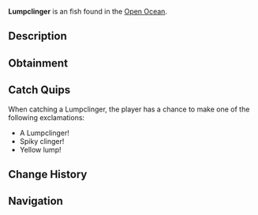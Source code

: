 {{FishInfobox
|image          = Lumpclinger.png
|rarity         = Unusual
|sea            = Second Sea
|location       = [[Open Ocean]]
|sublocation    = 
|sources        = Fishing Rod
|radar_location = 
|prog_speed     = -5
|xp             = 88
|weather        = Windy
|time           = Day
|season         = Summer
|bait           = Gale Grub
|base_weight    = 50
|base_value     = 175
|weight_range   = 30
|base_chance    = 100
|base_resil     = 50
}}
'''Lumpclinger''' is an {{Rarity|Unusual}} fish found in the [[Open Ocean]].

== Description ==
{{Description|A yellow fish with brown spikes, clinging to ocean debris.|Bestiary Entry}}

== Obtainment ==
{{Description|It sticks where the waves crash hard.|Bestiary Hint}}
{{Fish Availability|
Apex Fish Hunt/Apex Leviathan
Narwhal Hunt/Beluga/Second Sea
Narwhal Hunt/Magician Narwhal/Second Sea
Narwhal Hunt/Narwhal/Second Sea
Open Ocean
Open Ocean/Sea Leviathan
|top_rods      = 
Plastic Rod\270618.27\149065.4;
Fischer's Rod\210118.04\174863.2;
Magma Rod\209298.44\26679.54;
Krampus's Rod\200413.22\25182.17;
Fast Rod\179287.34\35652.6;
Nocturnal Rod\56723.43\55883.96;
Buddy Bond Rod\153491.66\34247.02;
Free Spirit Rod\170712.16\9414.43;
Trident Rod\158413.2\12348.78;
Astralhook Rod\143282.54\0;
Verdant Shear Rod\131691.56\10928.57;
Blazebringer Rod\130144.59\10660.88;
No-Life Rod\124651.44\10100.47;
Seraphic Rod\113662.45\8850.45;
Ethereal Prism Rod\113247.6\9426.11;
Challenger's Rod\110043.45\8865.67;
Depthseeker Rod\109001.32\9160.01;
Rod Of The Forgotten Fang\108114.53\8447.39;
Avalanche Rod\106929.71\9000.62;
Rod Of The Exalted One\106702.76\8510.76;
Volcanic Rod\105978.37\8728.98;
Zeus Rod\105430.86\8683.88;
Rod Of The Depths\105348.37\8326.4;
Steady Rod\87615.9\7317.93
|recommended   = Free Spirit Rod
}}

== Catch Quips ==
When catching a Lumpclinger, the player has a chance to make one of the following exclamations:
* A Lumpclinger!
* Spiky clinger!
* Yellow lump!

== Change History ==
{{Change History|{{subst:Current Version}}}}

== Navigation ==
{{Fish Navbox|Open Ocean}}